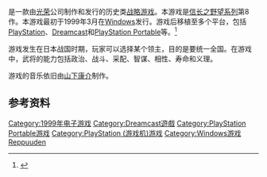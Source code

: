 {{NoteTA
| G1=Games
}}

{{vgname|信长之野望·烈风传|ja=信長の野望・烈風伝}}是一款由[[光榮公司|光荣]]公司制作和发行的历史类[[战略游戏|战略游戏]]。本游戏是[[信长之野望系列|信长之野望系列]]第8作。本游戏最初于1999年3月在[[Windows|Windows]]发行。游戏后移植至多个平台，包括[[PlayStation_(游戏机)|PlayStation]]、[[Dreamcast|Dreamcast]]和[[PlayStation_Portable|PlayStation Portable]]等。<ref name="gamefaqs">{{cite web| url = http://www.gamefaqs.com/dreamcast/576436-nobunaga-no-yabou-reppuuden/data| title = Release information| publisher = [[GameFAQs|GameFAQs]]| date = | accessdate = 2016-01-25| archive-date = 2017-01-05| archive-url = https://web.archive.org/web/20170105235118/http://www.gamefaqs.com/dreamcast/576436-nobunaga-no-yabou-reppuuden/data| dead-url = no}}</ref>

游戏发生在日本战国时期，玩家可以选择某个领主，目的是要统一全国。在游戏中，武将的能力包括政治、战斗、采配、智谋、相性、寿命和义理。

游戏的音乐依旧由[[山下康介|山下康介]]制作。

== 参考资料 ==
{{Reflist}}

{{信长之野望系列}}

{{DEFAULTSORT:Nobunaka no Yabou Reppuuden}}
[[Category:1999年电子游戏|Category:1999年电子游戏]]
[[Category:Dreamcast遊戲|Category:Dreamcast遊戲]]
[[Category:PlayStation_Portable游戏|Category:PlayStation Portable游戏]]
[[Category:PlayStation_(游戏机)游戏|Category:PlayStation (游戏机)游戏]]
[[Category:Windows游戏|Category:Windows游戏]]
[[Category:信長之野望系列|Reppuuden]]

{{KoeiTecmo-stub}}
{{strategy-videogame-stub}}